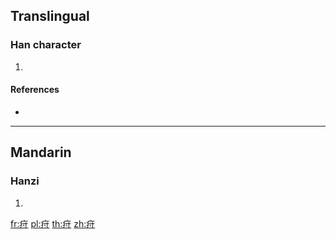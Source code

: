 {{character info/new}}
==Translingual==

===Han character===
{{Han char|rn=104|rad=疒|as=03|sn=8|four=|canj=KDI,XKDI|ids=⿸疒寸}}

# {{defn|Han|sort=疒03}}

====References====
* {{Han ref|kx=0769.140|dkj=22034|dj=1179.170|hdz=42660.070|uh=759B|ud=30107}}

----

==Mandarin==

===Hanzi===
{{cmn-hanzi|pin=[[zhǒu]] ([[zhou3]])|wg=chou<sup>3</sup>}}

# {{defn|lang=cmn|sort=疒03}}

[[fr:疛]]
[[pl:疛]]
[[th:疛]]
[[zh:疛]]